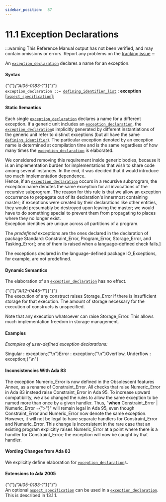 ---
sidebar_position:  87
---

# 11.1 Exception Declarations

:::warning
This Reference Manual output has not been verified,
and may contain omissions or errors.
Report any problems on the [tracking issue](https://github.com/ada-lang-io/ada-lang-io/issues/20)
:::


<p>An <code><a href="../AA-11/AA-11.1#S0303">exception_declaration</a></code> declares a name for an exception. <br /></p>


#### Syntax

<p>{"{"}<em>{"AI05-0183-1"}</em>{"}"} <br /><code>exception_declaration</code><a id="S0303"></a><code> ::= </code><code><a href="../AA-3/AA-3.3#S0033">defining_identifier_list</a></code> : <strong>exception</strong><br />   [<code><a href="../AA-13/AA-13.1#S0346">aspect_specification</a></code>];<br /></p>


#### Static Semantics

<p>Each single <code><a href="../AA-11/AA-11.1#S0303">exception_declaration</a></code> declares a name for a different exception. If a generic unit includes an <code><a href="../AA-11/AA-11.1#S0303">exception_declaration</a></code>, the <code><a href="../AA-11/AA-11.1#S0303">exception_declaration</a></code>s implicitly generated by different instantiations of the generic unit refer to distinct exceptions (but all have the same <code><a href="../AA-3/AA-3.1#S0022">defining_identifier</a></code>). The particular exception denoted by an exception name is determined at compilation time and is the same regardless of how many times the <code><a href="../AA-11/AA-11.1#S0303">exception_declaration</a></code> is elaborated. <br /></p>

<Admonition type="aarm" aarm="reason" title="Reason: ">
<strong></strong>We considered removing this requirement inside generic bodies, because it is an implementation burden for implementations that wish to share code among several instances. In the end, it was decided that it would introduce too much implementation dependence. <br /></Admonition>

<Admonition type="aarm" aarm="ramification" title="Ramification: ">
<strong></strong>Hence, if an <code><a href="../AA-11/AA-11.1#S0303">exception_declaration</a></code> occurs in a recursive subprogram, the exception name denotes the same exception for all invocations of the recursive subprogram. The reason for this rule is that we allow an exception occurrence to propagate out of its declaration's innermost containing master; if exceptions were created by their declarations like other entities, they would presumably be destroyed upon leaving the master; we would have to do something special to prevent them from propagating to places where they no longer exist. <br /></Admonition>

<Admonition type="aarm" aarm="ramification" title="Ramification: ">
<strong></strong>Exception identities are unique across all partitions of a program. <br /></Admonition>

<p>The <em>predefined</em> exceptions are the ones declared in the declaration of package Standard: Constraint_Error, Program_Error, Storage_Error, and Tasking_Error[; one of them is raised when a language-defined check fails.] <br /></p>

<Admonition type="aarm" aarm="ramification" title="Ramification: ">
<strong></strong>The exceptions declared in the language-defined package IO_Exceptions, for example, are not predefined. <br /></Admonition>


#### Dynamic Semantics

<p>The elaboration of an <code><a href="../AA-11/AA-11.1#S0303">exception_declaration</a></code> has no effect.<br /></p>

<p>{"{"}<em>{"AI12-0445-1"}</em>{"}"} <br />The execution of any construct raises Storage_Error if there is insufficient storage for that execution. The amount of storage necessary for the execution of constructs is unspecified. <br /></p>

<Admonition type="aarm" aarm="ramification" title="Ramification: ">
<strong></strong>Note that any execution whatsoever can raise Storage_Error. This allows much implementation freedom in storage management. <br /></Admonition>


#### Examples

<p><em>Examples of user-defined exception declarations:</em> <br /></p>

<CodeBlock>
Singular : exception;{"\n"}Error    : exception;{"\n"}Overflow, Underflow : exception;{"\n"}

</CodeBlock>

#### Inconsistencies With Ada 83

<Admonition type="aarm" aarm="note" title="Note: ">
The exception Numeric_Error is now defined in the Obsolescent features Annex, as a rename of Constraint_Error. All checks that raise Numeric_Error in Ada 83 instead raise Constraint_Error in Ada 95. To increase upward compatibility, we also changed the rules to allow the same exception to be named more than once by a given handler. Thus, "<strong>when</strong> Constraint_Error | Numeric_Error ={">"}" will remain legal in Ada 95, even though Constraint_Error and Numeric_Error now denote the same exception. However, it will not be legal to have separate handlers for Constraint_Error and Numeric_Error. This change is inconsistent in the rare case that an existing program explicitly raises Numeric_Error at a point where there is a handler for Constraint_Error; the exception will now be caught by that handler. <br /></Admonition>


#### Wording Changes from Ada 83

<Admonition type="aarm" aarm="note" title="Note: ">
We explicitly define elaboration for <code><a href="../AA-11/AA-11.1#S0303">exception_declaration</a></code>s. <br /></Admonition>


#### Extensions to Ada 2005

<Admonition type="aarm" aarm="note" title="Note: ">
{"{"}<em>{"AI05-0183-1"}</em>{"}"} <br />An optional <code><a href="../AA-13/AA-13.1#S0346">aspect_specification</a></code> can be used in a <code><a href="../AA-11/AA-11.1#S0303">exception_declaration</a></code>. This is described in 13.1.1. <br /></Admonition>

